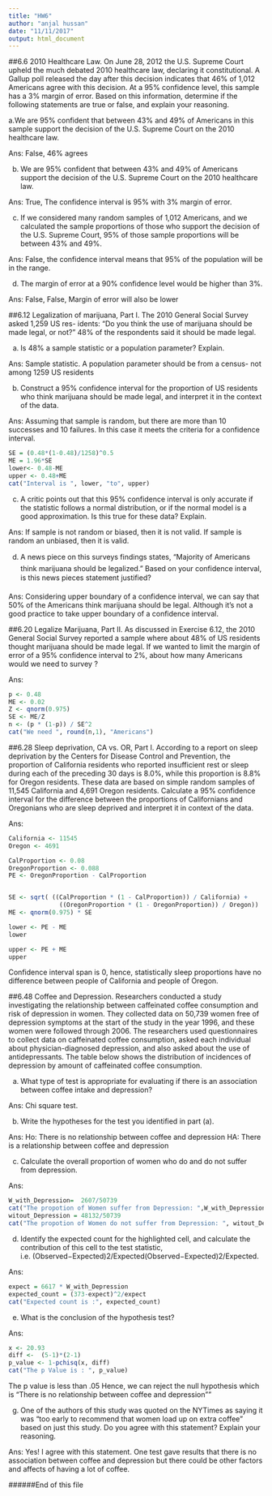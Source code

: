 ```yaml
---
title: "HW6"
author: "anjal hussan"
date: "11/11/2017"
output: html_document
---
```


##6.6 2010 Healthcare Law.
On June 28, 2012 the U.S. Supreme Court upheld the much debated 2010 healthcare law, declaring it constitutional. A Gallup poll released the day after this decision indicates that 46% of 1,012 Americans agree with this decision. At a 95% confidence level, this sample has a 3% margin of error. Based on this information, determine if the following statements are true or false, and explain your reasoning.

a.We are 95% confident that between 43% and 49% of Americans in this sample support the decision of the U.S. Supreme Court on the 2010 healthcare law.

  Ans: False, 46% agrees

b. We are 95% confident that between 43% and 49% of Americans support the decision of the U.S. Supreme Court on the 2010 healthcare law.

  Ans: True, The confidence interval is 95% with 3% margin of error.

c. If we considered many random samples of 1,012 Americans, and we calculated the sample proportions of those who support the decision of the U.S. Supreme Court, 95% of those sample proportions will be between 43% and 49%.

Ans: False, the confidence interval means that 95% of the population will be in the range.

d. The margin of error at a 90% confidence level would be higher than 3%.

Ans: False, False, Margin of error will also be lower

##6.12 Legalization of marijuana, Part I.
The 2010 General Social Survey asked 1,259 US res- idents: “Do you think the use of marijuana should be made legal, or not?” 48% of the respondents said it should be made legal.

a. Is 48% a sample statistic or a population parameter? Explain.

Ans: Sample statistic. A population parameter should be from a census- not among 1259 US residents

b. Construct a 95% confidence interval for the proportion of US residents who think marijuana should be made legal, and interpret it in the context of the data.

Ans: Assuming that sample is random, but there are more than 10 successes and 10 failures. In this case it meets the criteria for a confidence interval.

```R
SE = (0.48*(1-0.48)/1258)^0.5
ME = 1.96*SE
lower<- 0.48-ME
upper <- 0.48+ME
cat("Interval is ", lower, "to", upper)
```


c. A critic points out that this 95% confidence interval is only accurate if the statistic follows a normal distribution, or if the normal model is a good approximation. Is this true for these data? Explain.

Ans: If sample is not random or biased, then it is not valid. If sample is random an unbiased, then it is valid.

d. A news piece on this surveys findings states, “Majority of Americans think marijuana should be legalized.” Based on your confidence interval, is this news pieces statement justified?

Ans: Considering upper boundary of a confidence interval, we can say that 50% of the Americans think marijuana should be legal. Although it's not a good practice to take upper boundary of a confidence interval.

##6.20 Legalize Marijuana, Part II.
As discussed in Exercise 6.12, the 2010 General Social Survey reported a sample where about 48% of US residents thought marijuana should be made legal. If we wanted to limit the margin of error of a 95% confidence interval to 2%, about how many Americans would we need to survey ?

Ans:
```R
p <- 0.48
ME <- 0.02
Z <- qnorm(0.975)
SE <- ME/Z
n <- (p * (1-p)) / SE^2
cat("We need ", round(n,1), "Americans")
```

##6.28 Sleep deprivation, CA vs. OR, Part I.
According to a report on sleep deprivation by the Centers for Disease Control and Prevention, the proportion of California residents who reported insufficient rest or sleep during each of the preceding 30 days is 8.0%, while this proportion is 8.8% for Oregon residents. These data are based on simple random samples of 11,545 California and 4,691 Oregon residents. Calculate a 95% confidence interval for the difference between the proportions of Californians and Oregonians who are sleep deprived and interpret it in context of the data.

Ans: 
```R
California <- 11545
Oregon <- 4691

CalProportion <- 0.08
OregonProportion <- 0.088
PE <- OregonProportion - CalProportion


SE <- sqrt( ((CalProportion * (1 - CalProportion)) / California) +
              ((OregonProportion * (1 - OregonProportion)) / Oregon))
ME <- qnorm(0.975) * SE

lower <- PE - ME
lower

upper <- PE + ME
upper
```

Confidence interval span is 0, hence, statistically sleep proportions have no difference between people of California and people of Oregon.

##6.48 Coffee and Depression.
Researchers conducted a study investigating the relationship between caffeinated coffee consumption and risk of depression in women. They collected data on 50,739 women free of depression symptoms at the start of the study in the year 1996, and these women were followed through 2006. The researchers used questionnaires to collect data on caffeinated coffee consumption, asked each individual about physician-diagnosed depression, and also asked about the use of antidepressants. The table below shows the distribution of incidences of depression by amount of caffeinated coffee consumption.

a. What type of test is appropriate for evaluating if there is an association between coffee intake and depression?

Ans: Chi square test.

b. Write the hypotheses for the test you identified in part (a).

Ans:
  Ho: There is no relationship between coffee and depression
  HA: There is a relationship between coffee and depression

c. Calculate the overall proportion of women who do and do not suffer from depression.

Ans:
```R
W_with_Depression=  2607/50739
cat("The propotion of Women suffer from Depression: ",W_with_Depression,"\n")
witout_Depression = 48132/50739
cat("The propotion of Women do not suffer from Depression: ", witout_Depression)
```

d. Identify the expected count for the highlighted cell, and calculate the contribution of this cell to the test statistic, i.e. (Observed−Expected)2/Expected(Observed−Expected)2/Expected.

Ans:
```R
expect = 6617 * W_with_Depression
expected_count = (373-expect)^2/expect
cat("Expected count is :", expected_count)
```
e. What is the conclusion of the hypothesis test?

Ans:
```R
x <- 20.93
diff <-  (5-1)*(2-1)
p_value <- 1-pchisq(x, diff)
cat("The p Value is : ", p_value)
```
The p value is less than .05 Hence, we can reject the null hypothesis which is "There is no relationship between coffee and depression""

g. One of the authors of this study was quoted on the NYTimes as saying it was “too early to recommend that women load up on extra coffee” based on just this study. Do you agree with this statement? Explain your reasoning.

  Ans: Yes! I agree with this statement. One test gave results that there is no association between coffee and depression but there could be other factors and affects of having a lot of coffee.

######End of this file